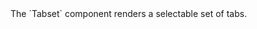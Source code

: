 
<div className="large">
  The `Tabset` component renders a selectable set of tabs.
</div>

<Example
  Component={Component}
  code={Source}
/>
